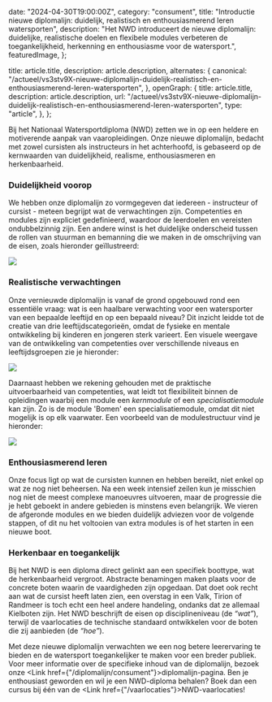 
  date: "2024-04-30T19:00:00Z",
  category: "consument",
  title:
    "Introductie nieuwe diplomalijn: duidelijk, realistisch en enthousiasmerend leren watersporten",
  description:
    "Het NWD introduceert de nieuwe diplomalijn: duidelijke, realistische doelen en flexibele modules verbeteren de toegankelijkheid, herkenning en enthousiasme voor de watersport.",
  featuredImage,
};

  title: article.title,
  description: article.description,
  alternates: {
    canonical:
      "/actueel/vs3stv9X-nieuwe-diplomalijn-duidelijk-realistisch-en-enthousiasmerend-leren-watersporten",
  },
  openGraph: {
    title: article.title,
    description: article.description,
    url: "/actueel/vs3stv9X-nieuwe-diplomalijn-duidelijk-realistisch-en-enthousiasmerend-leren-watersporten",
    type: "article",
  },
};


Bij het Nationaal Watersportdiploma (NWD) zetten we in op een heldere en
motiverende aanpak van vaaropleidingen. Onze nieuwe diplomalijn, bedacht met
zowel cursisten als instructeurs in het achterhoofd, is gebaseerd op de
kernwaarden van duidelijkheid, realisme, enthousiasmeren en herkenbaarheid.

### Duidelijkheid voorop

We hebben onze diplomalijn zo vormgegeven dat iedereen - instructeur of
cursist - meteen begrijpt wat de verwachtingen zijn. Competenties en modules
zijn expliciet gedefinieerd, waardoor de leerdoelen en vereisten ondubbelzinnig
zijn. Een andere winst is het duidelijke onderscheid tussen de rollen van
stuurman en bemanning die we maken in de omschrijving van de eisen, zoals
hieronder geïllustreerd:

<Image src={Slide2} className="rounded-none" />

### Realistische verwachtingen

Onze vernieuwde diplomalijn is vanaf de grond opgebouwd rond een essentiële
vraag: wat is een haalbare verwachting voor een watersporter van een bepaalde
leeftijd en op een bepaald niveau? Dit inzicht leidde tot de creatie van drie
leeftijdscategorieën, omdat de fysieke en mentale ontwikkeling bij kinderen en
jongeren sterk varieert. Een visuele weergave van de ontwikkeling van
competenties over verschillende niveaus en leeftijdsgroepen zie je hieronder:

<Image src={Slide1} className="rounded-none" />

Daarnaast hebben we rekening gehouden met de praktische uitvoerbaarheid van
competenties, wat leidt tot flexibiliteit binnen de opleidingen waarbij een
module een _kernmodule_ of een _specialisatiemodule_ kan zijn. Zo is de module
'Bomen' een specialisatiemodule, omdat dit niet mogelijk is op elk vaarwater.
Een voorbeeld van de modulestructuur vind je hieronder:

<Image src={Slide3} className="rounded-none" />

### Enthousiasmerend leren

Onze focus ligt op wat de cursisten kunnen en hebben bereikt, niet enkel op wat
ze nog niet beheersen. Na een week intensief zeilen kun je misschien nog niet de
meest complexe manoeuvres uitvoeren, maar de progressie die je hebt geboekt in
andere gebieden is minstens even belangrijk. We vieren de afgeronde modules en
we bieden duidelijk adviezen voor de volgende stappen, of dit nu het voltooien
van extra modules is of het starten in een nieuwe boot.

### Herkenbaar en toegankelijk

Bij het NWD is een diploma direct gelinkt aan een specifiek boottype, wat de
herkenbaarheid vergroot. Abstracte benamingen maken plaats voor de concrete
boten waarin de vaardigheden zijn opgedaan. Dat doet ook recht aan wat de
cursist heeft laten zien, een overstag in een Valk, Tirion of Randmeer is toch
echt een heel andere handeling, ondanks dat ze allemaal Kielboten zijn. Het NWD
beschrijft de eisen op disciplineniveau (de _“wat”_), terwijl de vaarlocaties de
technische standaard ontwikkelen voor de boten die zij aanbieden (de _“hoe”_).

Met deze nieuwe diplomalijn verwachten we een nog betere leerervaring te bieden
en de watersport toegankelijker te maken voor een breder publiek. Voor meer
informatie over de specifieke inhoud van de diplomalijn, bezoek onze&#32;<Link
href={"/diplomalijn/consument"}>diplomalijn-pagina</Link>. Ben je enthousiast
geworden en wil je een NWD-diploma behalen? Boek dan een cursus bij één van
de&#32;<Link href={"/vaarlocaties"}>NWD-vaarlocaties</Link>!
